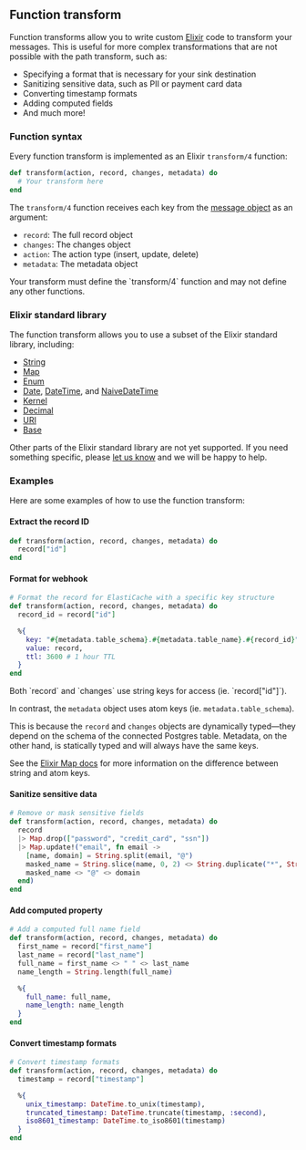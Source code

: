 ## Function transform

Function transforms allow you to write custom [Elixir](https://elixir-lang.org/) code to transform your messages. This is useful for more complex transformations that are not possible with the path transform, such as:

- Specifying a format that is necessary for your sink destination
- Sanitizing sensitive data, such as PII or payment card data
- Converting timestamp formats
- Adding computed fields
- And much more!

### Function syntax

Every function transform is implemented as an Elixir `transform/4` function:

```Elixir
def transform(action, record, changes, metadata) do
  # Your transform here
end
```

The `transform/4` function receives each key from the [message object](/reference/messages) as an argument:

- `record`: The full record object
- `changes`: The changes object
- `action`: The action type (insert, update, delete)
- `metadata`: The metadata object

<Info>
  Your transform must define the `transform/4` function and may not define any
  other functions.
</Info>

### Elixir standard library

The function transform allows you to use a subset of the Elixir standard library, including:

- [String](https://hexdocs.pm/elixir/String.html)
- [Map](https://hexdocs.pm/elixir/Map.html)
- [Enum](https://hexdocs.pm/elixir/Enum.html)
- [Date](https://hexdocs.pm/elixir/Date.html), [DateTime](https://hexdocs.pm/elixir/DateTime.html), and [NaiveDateTime](https://hexdocs.pm/elixir/NaiveDateTime.html)
- [Kernel](https://hexdocs.pm/elixir/Kernel.html)
- [Decimal](https://hexdocs.pm/decimal/readme.html)
- [URI](https://hexdocs.pm/elixir/URI.html)
- [Base](https://hexdocs.pm/elixir/Base.html)

Other parts of the Elixir standard library are not yet supported. If you need something specific, please [let us know](https://github.com/sequinstream/sequin/issues/new/choose)
and we will be happy to help.

### Examples

Here are some examples of how to use the function transform:

#### Extract the record ID

```Elixir
def transform(action, record, changes, metadata) do
  record["id"]
end
```

#### Format for webhook

```Elixir
# Format the record for ElastiCache with a specific key structure
def transform(action, record, changes, metadata) do
  record_id = record["id"]

  %{
    key: "#{metadata.table_schema}.#{metadata.table_name}.#{record_id}",
    value: record,
    ttl: 3600 # 1 hour TTL
  }
end
```

<Note>
  Both `record` and `changes` use string keys for access (ie. `record["id"]`).

In contrast, the `metadata` object uses atom keys (ie. `metadata.table_schema`).

This is because the `record` and `changes` objects are dynamically typed––they depend on the schema of the connected Postgres table. Metadata, on the other hand, is statically typed and will always have the same keys.

See the [Elixir Map docs](https://hexdocs.pm/elixir/1.12/Map.html) for more information on the difference between string and atom keys.

</Note>

#### Sanitize sensitive data

```Elixir
# Remove or mask sensitive fields
def transform(action, record, changes, metadata) do
  record
  |> Map.drop(["password", "credit_card", "ssn"])
  |> Map.update!("email", fn email ->
    [name, domain] = String.split(email, "@")
    masked_name = String.slice(name, 0, 2) <> String.duplicate("*", String.length(name) - 2)
    masked_name <> "@" <> domain
  end)
end
```

#### Add computed property

```Elixir
# Add a computed full name field
def transform(action, record, changes, metadata) do
  first_name = record["first_name"]
  last_name = record["last_name"]
  full_name = first_name <> " " <> last_name
  name_length = String.length(full_name)

  %{
    full_name: full_name,
    name_length: name_length
  }
end
```

#### Convert timestamp formats

```Elixir
# Convert timestamp formats
def transform(action, record, changes, metadata) do
  timestamp = record["timestamp"]

  %{
    unix_timestamp: DateTime.to_unix(timestamp),
    truncated_timestamp: DateTime.truncate(timestamp, :second),
    iso8601_timestamp: DateTime.to_iso8601(timestamp)
  }
end
```
